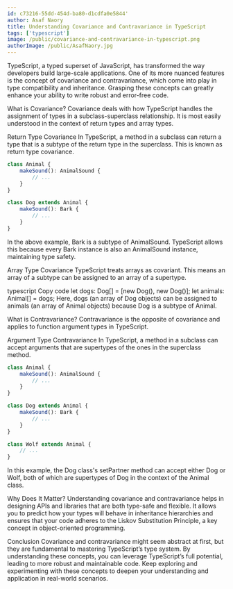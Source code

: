 ```yaml
---
id: c73216-55dd-454d-ba80-d1cdfa0e5844'
author: Asaf Naory
title: Understanding Covariance and Contravariance in TypeScript
tags: ['typescript']
image: /public/covariance-and-contravariance-in-typescript.png
authorImage: /public/AsafNaory.jpg
---
```


TypeScript, a typed superset of JavaScript, has transformed the way developers build large-scale applications. One of its more nuanced features is the concept of covariance and contravariance, which come into play in type compatibility and inheritance. Grasping these concepts can greatly enhance your ability to write robust and error-free code.

What is Covariance?
Covariance deals with how TypeScript handles the assignment of types in a subclass-superclass relationship. It is most easily understood in the context of return types and array types.

Return Type Covariance
In TypeScript, a method in a subclass can return a type that is a subtype of the return type in the superclass. This is known as return type covariance.

```typescript
class Animal {
    makeSound(): AnimalSound {
        // ...
    }
}

class Dog extends Animal {
    makeSound(): Bark {
        // ...
    }
}
```
In the above example, Bark is a subtype of AnimalSound. TypeScript allows this because every Bark instance is also an AnimalSound instance, maintaining type safety.

Array Type Covariance
TypeScript treats arrays as covariant. This means an array of a subtype can be assigned to an array of a supertype.

typescript
Copy code
let dogs: Dog[] = [new Dog(), new Dog()];
let animals: Animal[] = dogs;
Here, dogs (an array of Dog objects) can be assigned to animals (an array of Animal objects) because Dog is a subtype of Animal.

What is Contravariance?
Contravariance is the opposite of covariance and applies to function argument types in TypeScript.

Argument Type Contravariance
In TypeScript, a method in a subclass can accept arguments that are supertypes of the ones in the superclass method.

```typescript
class Animal {
    makeSound(): AnimalSound {
        // ...
    }
}

class Dog extends Animal {
    makeSound(): Bark {
        // ...
    }
}

class Wolf extends Animal {
    // ...
}
```

In this example, the Dog class's setPartner method can accept either Dog or Wolf, both of which are supertypes of Dog in the context of the Animal class.

Why Does It Matter?
Understanding covariance and contravariance helps in designing APIs and libraries that are both type-safe and flexible. It allows you to predict how your types will behave in inheritance hierarchies and ensures that your code adheres to the Liskov Substitution Principle, a key concept in object-oriented programming.

Conclusion
Covariance and contravariance might seem abstract at first, but they are fundamental to mastering TypeScript’s type system. By understanding these concepts, you can leverage TypeScript’s full potential, leading to more robust and maintainable code. Keep exploring and experimenting with these concepts to deepen your understanding and application in real-world scenarios.
